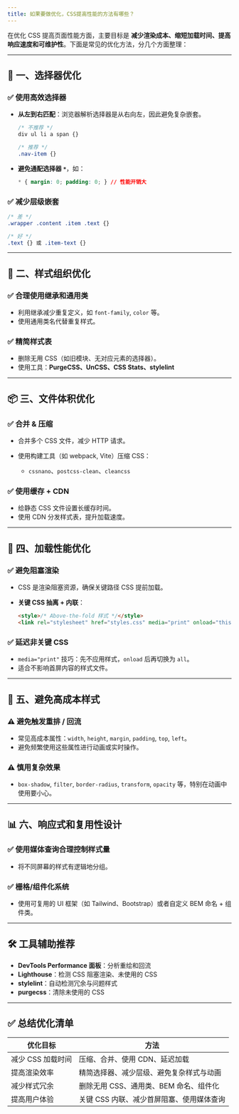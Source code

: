 ```yaml
---
title: 如果要做优化，CSS提高性能的方法有哪些？
---
```


在优化 CSS 提高页面性能方面，主要目标是 **减少渲染成本、缩短加载时间、提高响应速度和可维护性**。下面是常见的优化方法，分几个方面整理：

---

## 🔄 一、选择器优化

### ✅ 使用高效选择器

* **从左到右匹配**：浏览器解析选择器是从右向左，因此避免复杂嵌套。

  ```css
  /* 不推荐 */
  div ul li a span {}

  /* 推荐 */
  .nav-item {}
  ```
* **避免通配选择器 `*`**，如：

  ```css
  * { margin: 0; padding: 0; } // 性能开销大
  ```

### ✅ 减少层级嵌套

```css
/* 差 */
.wrapper .content .item .text {}

/* 好 */
.text {} 或 .item-text {}
```

---

## 🎨 二、样式组织优化

### ✅ 合理使用继承和通用类

* 利用继承减少重复定义，如 `font-family`, `color` 等。
* 使用通用类名代替重复样式。

### ✅ 精简样式表

* 删除无用 CSS（如旧模块、无对应元素的选择器）。
* 使用工具：**PurgeCSS、UnCSS、CSS Stats、stylelint**

---

## 📦 三、文件体积优化

### ✅ 合并 & 压缩

* 合并多个 CSS 文件，减少 HTTP 请求。
* 使用构建工具（如 webpack, Vite）压缩 CSS：

  * `cssnano`、`postcss-clean`、`cleancss`

### ✅ 使用缓存 + CDN

* 给静态 CSS 文件设置长缓存时间。
* 使用 CDN 分发样式表，提升加载速度。

---

## 🚀 四、加载性能优化

### ✅ 避免阻塞渲染

* CSS 是渲染阻塞资源，确保关键路径 CSS 提前加载。
* **关键 CSS 抽离 + 内联**：

  ```html
  <style>/* Above-the-fold 样式 */</style>
  <link rel="stylesheet" href="styles.css" media="print" onload="this.media='all'">
  ```

### ✅ 延迟非关键 CSS

* `media="print"` 技巧：先不应用样式，`onload` 后再切换为 `all`。
* 适合不影响首屏内容的样式文件。

---

## 🧠 五、避免高成本样式

### ⚠️ 避免触发重排 / 回流

* 常见高成本属性：`width`, `height`, `margin`, `padding`, `top`, `left`。
* 避免频繁使用这些属性进行动画或实时操作。

### ⚠️ 慎用复杂效果

* `box-shadow`, `filter`, `border-radius`, `transform`, `opacity` 等，特别在动画中使用要小心。

---

## 📊 六、响应式和复用性设计

### ✅ 使用媒体查询合理控制样式量

* 将不同屏幕的样式有逻辑地分组。

### ✅ 栅格/组件化系统

* 使用可复用的 UI 框架（如 Tailwind、Bootstrap）或者自定义 BEM 命名 + 组件类。

---

## 🛠 工具辅助推荐

* **DevTools Performance 面板**：分析重绘和回流
* **Lighthouse**：检测 CSS 阻塞渲染、未使用的 CSS
* **stylelint**：自动检测冗余与问题样式
* **purgecss**：清除未使用的 CSS

---

## ✅ 总结优化清单

| 优化目标        | 方法                      |
| ----------- | ----------------------- |
| 减少 CSS 加载时间 | 压缩、合并、使用 CDN、延迟加载       |
| 提高渲染效率      | 精简选择器、减少层级、避免复杂样式与动画    |
| 减少样式冗余      | 删除无用 CSS、通用类、BEM 命名、组件化 |
| 提高用户体验      | 关键 CSS 内联、减少首屏阻塞、使用媒体查询 |


